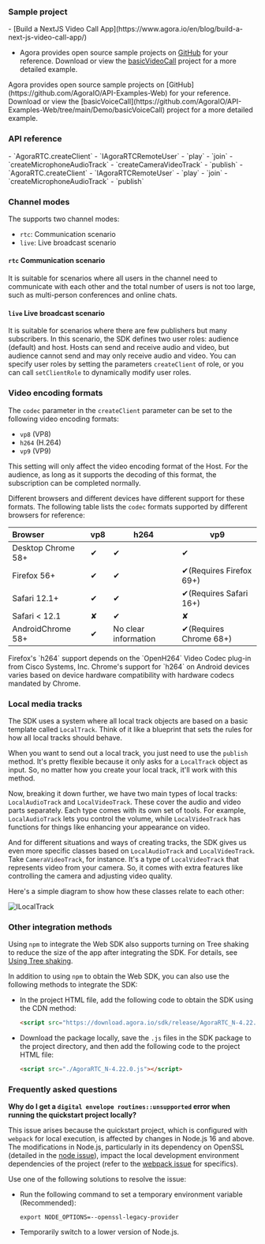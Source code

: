 <PlatformWrapper platform = "web">

### Sample project
<ProductWrapper notAllowed="voice-calling">
- [Build a NextJS Video Call App](https://www.agora.io/en/blog/build-a-next-js-video-call-app/)

- Agora provides open source sample projects on [GitHub](https://github.com/AgoraIO/API-Examples-Web) for your reference. Download or view the [basicVideoCall](https://github.com/AgoraIO/API-Examples-Web/blob/main/Demo/basicVideoCall) project for a more detailed example.
</ProductWrapper>

<ProductWrapper product="voice-calling">
Agora provides open source sample projects on [GitHub](https://github.com/AgoraIO/API-Examples-Web) for your reference. Download or view the [basicVoiceCall](https://github.com/AgoraIO/API-Examples-Web/tree/main/Demo/basicVoiceCall) project for a more detailed example.
</ProductWrapper>

### API reference
<ProductWrapper notAllowed="voice-calling">
- <Link target="_blank" to="{{global.API_REF_WEB_ROOT}}/interfaces/iagorartc.html#createclient">`AgoraRTC.createClient`</Link>
- <Link target="_blank" to="{{global.API_REF_WEB_ROOT}}/interfaces/iagorartcremoteuser.html">`IAgoraRTCRemoteUser`</Link>
- <Link target="_blank" to="{{global.API_REF_WEB_ROOT}}/interfaces/iremoteaudiotrack.html#play">`play`</Link>
- <Link target="_blank" to="{{global.API_REF_WEB_ROOT}}/interfaces/iagorartcclient.html#join">`join`</Link>
- <Link target="_blank" to="{{global.API_REF_WEB_ROOT}}/interfaces/iagorartc.html#createmicrophoneaudiotrack">`createMicrophoneAudioTrack`</Link>
- <Link target="_blank" to="{{global.API_REF_WEB_ROOT}}/interfaces/iagorartc.html#createcameravideotrack">`createCameraVideoTrack`</Link>
- <Link target="_blank" to="{{global.API_REF_WEB_ROOT}}/interfaces/iagorartcclient.html#publish">`publish`</Link>
</ProductWrapper>
<ProductWrapper product="voice-calling">
- <Link target="_blank" to="{{global.API_REF_WEB_ROOT_VOICE_SDK}}/interfaces/iagorartc.html#createclient">`AgoraRTC.createClient`</Link>
- <Link target="_blank" to="{{global.API_REF_WEB_ROOT_VOICE_SDK}}/interfaces/iagorartcremoteuser.html">`IAgoraRTCRemoteUser`</Link>
- <Link target="_blank" to="{{global.API_REF_WEB_ROOT_VOICE_SDK}}/interfaces/iremoteaudiotrack.html#play">`play`</Link>
- <Link target="_blank" to="{{global.API_REF_WEB_ROOT_VOICE_SDK}}/interfaces/iagorartcclient.html#join">`join`</Link>
- <Link target="_blank" to="{{global.API_REF_WEB_ROOT_VOICE_SDK}}/interfaces/iagorartc.html#createmicrophoneaudiotrack">`createMicrophoneAudioTrack`</Link>
- <Link target="_blank" to="{{global.API_REF_WEB_ROOT_VOICE_SDK}}/interfaces/iagorartcclient.html#publish">`publish`</Link>
</ProductWrapper>

### Channel modes

The <Vg k="VSDK"/> supports two channel modes: 

- `rtc`: Communication scenario
- `live`: Live broadcast scenario

#### `rtc` Communication scenario

It is suitable for scenarios where all users in the channel need to communicate with each other and the total number of users is not too large, such as multi-person conferences and online chats.

#### `live` Live broadcast scenario

It is suitable for scenarios where there are few publishers but many subscribers. In this scenario, the SDK defines two user roles: audience (default) and host. Hosts can send and receive audio and video, but audience cannot send and may only receive audio and video. You can specify user roles by setting the parameters `createClient` of role, or you can call `setClientRole` to dynamically modify user roles.

### Video encoding formats

The `codec` parameter in the `createClient` parameter can be set to the following video encoding formats:

- `vp8` (VP8)
- `h264` (H.264)
- `vp9` (VP9)

This setting will only affect the video encoding format of the Host. For the audience, as long as it supports the decoding of this format, the subscription can be completed normally.

Different browsers and different devices have different support for these formats. The following table lists the `codec` formats supported by different browsers for reference:

| Browser             | vp8 | h264         | vp9               |
|:---------------------|-----|---------------|-------------------|
| Desktop Chrome 58+ | ✔   | ✔             | ✔                 |
| Firefox 56+         | ✔   | ✔| ✔(Requires Firefox 69+) |
| Safari 12.1+        | ✔   | ✔             | ✔(Requires Safari 16+) |
| Safari < 12.1       | ✘   | ✔             | ✘                 |
| AndroidChrome 58+   | ✔   | No clear information | ✔(Requires Chrome 68+) |

<Admonition type="info" info="Hint">
Firefox's `h264` support depends on the `OpenH264` Video Codec plug-in from Cisco Systems, Inc. Chrome's support for `h264` on Android devices varies based on device hardware compatibility with hardware codecs mandated by Chrome.
</Admonition>

### Local media tracks

The SDK uses a system where all local track objects are based on a basic template called `LocalTrack`. Think of it like a blueprint that sets the rules for how all local tracks should behave.

When you want to send out a local track, you just need to use the `publish` method. It's pretty flexible because it only asks for a `LocalTrack` object as input. So, no matter how you create your local track, it'll work with this method.

Now, breaking it down further, we have two main types of local tracks: `LocalAudioTrack` and `LocalVideoTrack`. These cover the audio and video parts separately. Each type comes with its own set of tools. For example, `LocalAudioTrack` lets you control the volume, while `LocalVideoTrack` has functions for things like enhancing your appearance on video.

And for different situations and ways of creating tracks, the SDK gives us even more specific classes based on `LocalAudioTrack` and `LocalVideoTrack`. Take `CameraVideoTrack`, for instance. It's a type of `LocalVideoTrack` that represents video from your camera. So, it comes with extra features like controlling the camera and adjusting video quality.

Here's a simple diagram to show how these classes relate to each other:

![ILocalTrack](/images/video-sdk/ILocalTrack-web.png)


### Other integration methods

Using `npm` to integrate the Web SDK also supports turning on Tree shaking to reduce the size of the app after integrating the SDK. For details, see [Using Tree shaking](.).

In addition to using `npm` to obtain the Web SDK, you can also use the following methods to integrate the SDK:

* In the project HTML file, add the following code to obtain the SDK using the CDN method:

    ```html
    <script src="https://download.agora.io/sdk/release/AgoraRTC_N-4.22.0.js"></script>
    ```

* Download the <Vpd k="SDK"/> package locally, save the `.js` files in the SDK package to the project directory, and then add the following code to the project HTML file:

    ```html
    <script src="./AgoraRTC_N-4.22.0.js"></script>
    ```

### Frequently asked questions

**Why do I get a `digital envelope routines::unsupported` error when running the quickstart project locally?**

This issue arises because the quickstart project, which is configured with `webpack` for local execution, is affected by changes in Node.js 16 and above. The modifications in Node.js, particularly in its dependency on OpenSSL (detailed in the [node issue](https://github.com/nodejs/node/issues/29817)), impact the local development environment dependencies of the project (refer to the [webpack issue](https://github.com/webpack/webpack/issues/14532) for specifics). 

Use one of the following solutions to resolve the issue:

* Run the following command to set a temporary environment variable (Recommended):

    ```shell
    export NODE_OPTIONS=--openssl-legacy-provider
    ```

* Temporarily switch to a lower version of Node.js.

</PlatformWrapper>